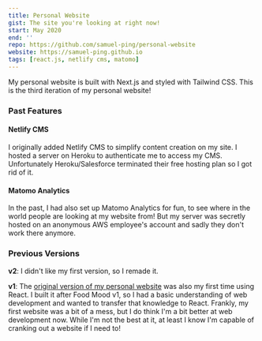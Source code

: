 ```yaml
---
title: Personal Website
gist: The site you're looking at right now!
start: May 2020
end: ''
repo: https://github.com/samuel-ping/personal-website
website: https://samuel-ping.github.io
tags: [react.js, netlify cms, matomo]
---
```


My personal website is built with Next.js and styled with Tailwind CSS. This is the third iteration of my personal website!

### Past Features

#### Netlify CMS

I originally added Netlify CMS to simplify content creation on my site. I hosted a server on Heroku to authenticate me to access my CMS. Unfortunately Heroku/Salesforce terminated their free hosting plan so I got rid of it.

#### Matomo Analytics

In the past, I had also set up Matomo Analytics for fun, to see where in the world people are looking at my website from! But my server was secretly hosted on an anonymous AWS employee's account and sadly they don't work there anymore.

### Previous Versions

**v2**: I didn't like my first version, so I remade it.

**v1**: The [original version of my personal website](https://samuel-ping.github.io/personal-website-v1) was also my first time using React. I built it after Food Mood v1, so I had a basic understanding of web development and wanted to transfer that knowledge to React. Frankly, my first website was a bit of a mess, but I do think I'm a bit better at web development now. While I'm not the best at it, at least I know I'm capable of cranking out a website if I need to!
